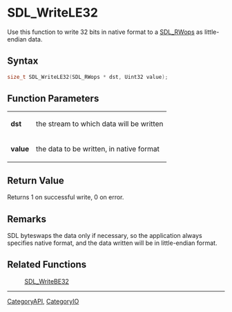 = SDL_WriteLE32 =

Use this function to write 32 bits in native format to a [[SDL_RWops]] as little-endian data.

== Syntax ==

<syntaxhighlight lang='c'>
size_t SDL_WriteLE32(SDL_RWops * dst, Uint32 value);
</syntaxhighlight>

== Function Parameters ==

{|
|'''dst'''
|the stream to which data will be written
|-
|'''value'''
|the data to be written, in native format
|}

== Return Value ==

Returns 1 on successful write, 0 on error.

== Remarks ==

SDL byteswaps the data only if necessary, so the application always
specifies native format, and the data written will be in little-endian
format.

== Related Functions ==

:[[SDL_WriteBE32]]

----
[[CategoryAPI]], [[CategoryIO]]


